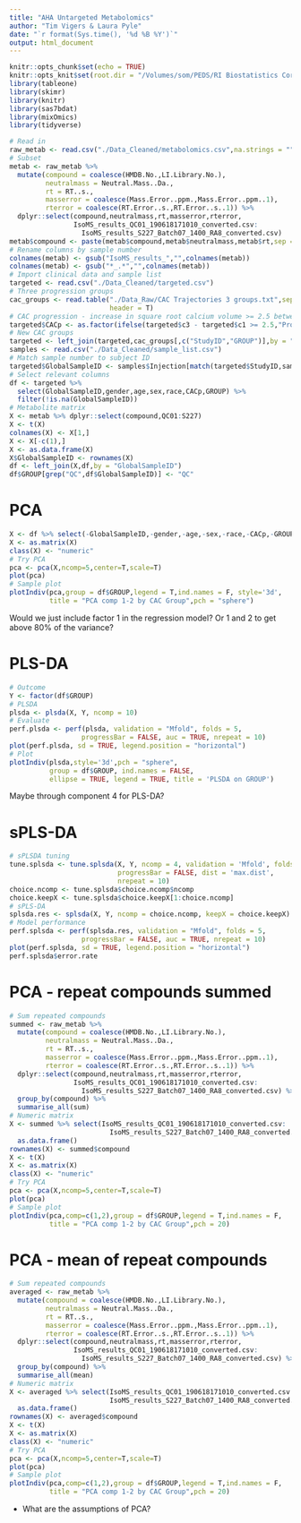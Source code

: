 ```yaml
---
title: "AHA Untargeted Metabolomics"
author: "Tim Vigers & Laura Pyle"
date: "`r format(Sys.time(), '%d %B %Y')`"
output: html_document
---
```


```r
knitr::opts_chunk$set(echo = TRUE)
knitr::opts_knit$set(root.dir = "/Volumes/som/PEDS/RI Biostatistics Core/Shared/Shared Projects/Laura/BDC/Projects/Janet Snell-Bergeon/AHA collaborative grant")
library(tableone)
library(skimr)
library(knitr)
library(sas7bdat)
library(mixOmics)
library(tidyverse)
```

```r
# Read in
raw_metab <- read.csv("./Data_Cleaned/metabolomics.csv",na.strings = "",stringsAsFactors = F)
# Subset
metab <- raw_metab %>% 
  mutate(compound = coalesce(HMDB.No.,LI.Library.No.),
         neutralmass = Neutral.Mass..Da.,
         rt = RT..s.,
         masserror = coalesce(Mass.Error..ppm.,Mass.Error..ppm..1),
         rterror = coalesce(RT.Error..s.,RT.Error..s..1)) %>% 
  dplyr::select(compound,neutralmass,rt,masserror,rterror,
                IsoMS_results_QC01_190618171010_converted.csv:
                  IsoMS_results_S227_Batch07_1400_RA8_converted.csv)
metab$compound <- paste(metab$compound,metab$neutralmass,metab$rt,sep = "")
# Rename columns by sample number
colnames(metab) <- gsub("IsoMS_results_","",colnames(metab))
colnames(metab) <- gsub("*_.*","",colnames(metab))
# Import clinical data and sample list
targeted <- read.csv("./Data_Cleaned/targeted.csv")
# Three progression groups
cac_groups <- read.table("./Data_Raw/CAC Trajectories 3 groups.txt",sep = "\t",
                         header = T)
# CAC progression - increase in square root calcium volume >= 2.5 between baseline and visit 3
targeted$CACp <- as.factor(ifelse(targeted$c3 - targeted$c1 >= 2.5,"Progression","No Progression"))
# New CAC groups
targeted <- left_join(targeted,cac_groups[,c("StudyID","GROUP")],by = "StudyID")
samples <- read.csv("./Data_Cleaned/sample_list.csv")
# Match sample number to subject ID
targeted$GlobalSampleID <- samples$Injection[match(targeted$StudyID,samples$SampleID)]
# Select relevant columns
df <- targeted %>% 
  select(GlobalSampleID,gender,age,sex,race,CACp,GROUP) %>% 
  filter(!is.na(GlobalSampleID))
# Metabolite matrix
X <- metab %>% dplyr::select(compound,QC01:S227)
X <- t(X)
colnames(X) <- X[1,]
X <- X[-c(1),]
X <- as.data.frame(X)
X$GlobalSampleID <- rownames(X)
df <- left_join(X,df,by = "GlobalSampleID")
df$GROUP[grep("QC",df$GlobalSampleID)] <- "QC"
```

# PCA

```r
X <- df %>% select(-GlobalSampleID,-gender,-age,-sex,-race,-CACp,-GROUP)
X <- as.matrix(X)
class(X) <- "numeric"
# Try PCA 
pca <- pca(X,ncomp=5,center=T,scale=T)
plot(pca)
# Sample plot
plotIndiv(pca,group = df$GROUP,legend = T,ind.names = F, style='3d',
          title = "PCA comp 1-2 by CAC Group",pch = "sphere")
```

Would we just include factor 1 in the regression model? Or 1 and 2 to get above 80% of the variance?

# PLS-DA

```r
# Outcome
Y <- factor(df$GROUP)
# PLSDA
plsda <- plsda(X, Y, ncomp = 10)
# Evaluate
perf.plsda <- perf(plsda, validation = "Mfold", folds = 5, 
                  progressBar = FALSE, auc = TRUE, nrepeat = 10)
plot(perf.plsda, sd = TRUE, legend.position = "horizontal")
# Plot
plotIndiv(plsda,style='3d',pch = "sphere",
          group = df$GROUP, ind.names = FALSE, 
          ellipse = TRUE, legend = TRUE, title = 'PLSDA on GROUP')
```

Maybe through component 4 for PLS-DA?

# sPLS-DA

```r
# sPLSDA tuning
tune.splsda <- tune.splsda(X, Y, ncomp = 4, validation = 'Mfold', folds = 5, 
                           progressBar = FALSE, dist = 'max.dist',
                           nrepeat = 10)
choice.ncomp <- tune.splsda$choice.ncomp$ncomp
choice.keepX <- tune.splsda$choice.keepX[1:choice.ncomp]
# sPLS-DA
splsda.res <- splsda(X, Y, ncomp = choice.ncomp, keepX = choice.keepX)
# Model performance
perf.splsda <- perf(splsda.res, validation = "Mfold", folds = 5, 
                  progressBar = FALSE, auc = TRUE, nrepeat = 10) 
plot(perf.splsda, sd = TRUE, legend.position = "horizontal")
perf.splsda$error.rate
```

# PCA - repeat compounds summed

```r
# Sum repeated compounds
summed <- raw_metab %>% 
  mutate(compound = coalesce(HMDB.No.,LI.Library.No.),
         neutralmass = Neutral.Mass..Da.,
         rt = RT..s.,
         masserror = coalesce(Mass.Error..ppm.,Mass.Error..ppm..1),
         rterror = coalesce(RT.Error..s.,RT.Error..s..1)) %>% 
  dplyr::select(compound,neutralmass,rt,masserror,rterror,
                IsoMS_results_QC01_190618171010_converted.csv:
                  IsoMS_results_S227_Batch07_1400_RA8_converted.csv) %>%
  group_by(compound) %>%
  summarise_all(sum)
# Numeric matrix
X <- summed %>% select(IsoMS_results_QC01_190618171010_converted.csv:
                         IsoMS_results_S227_Batch07_1400_RA8_converted.csv) %>%
  as.data.frame()
rownames(X) <- summed$compound
X <- t(X)
X <- as.matrix(X)
class(X) <- "numeric"
# Try PCA 
pca <- pca(X,ncomp=5,center=T,scale=T)
plot(pca)
# Sample plot
plotIndiv(pca,comp=c(1,2),group = df$GROUP,legend = T,ind.names = F,
          title = "PCA comp 1-2 by CAC Group",pch = 20)
```

# PCA - mean of repeat compounds 

```r
# Sum repeated compounds
averaged <- raw_metab %>% 
  mutate(compound = coalesce(HMDB.No.,LI.Library.No.),
         neutralmass = Neutral.Mass..Da.,
         rt = RT..s.,
         masserror = coalesce(Mass.Error..ppm.,Mass.Error..ppm..1),
         rterror = coalesce(RT.Error..s.,RT.Error..s..1)) %>% 
  dplyr::select(compound,neutralmass,rt,masserror,rterror,
                IsoMS_results_QC01_190618171010_converted.csv:
                  IsoMS_results_S227_Batch07_1400_RA8_converted.csv) %>%
  group_by(compound) %>%
  summarise_all(mean)
# Numeric matrix
X <- averaged %>% select(IsoMS_results_QC01_190618171010_converted.csv:
                         IsoMS_results_S227_Batch07_1400_RA8_converted.csv) %>%
  as.data.frame()
rownames(X) <- averaged$compound
X <- t(X)
X <- as.matrix(X)
class(X) <- "numeric"
# Try PCA 
pca <- pca(X,ncomp=5,center=T,scale=T)
plot(pca)
# Sample plot
plotIndiv(pca,comp=c(1,2),group = df$GROUP,legend = T,ind.names = F,
          title = "PCA comp 1-2 by CAC Group",pch = 20)
```

- What are the assumptions of PCA?